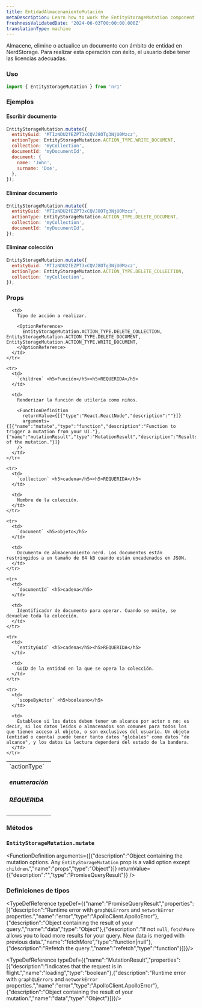 ```yaml
---
title: EntidadAlmacenamientoMutación
metaDescription: Learn how to work the EntityStorageMutation component
freshnessValidatedDate: '2024-06-03T00:00:00.000Z'
translationType: machine
---
```


Almacene, elimine o actualice un documento con ámbito de entidad en NerdStorage. Para realizar esta operación con éxito, el usuario debe tener las licencias adecuadas.

### Uso

```js
import { EntityStorageMutation } from 'nr1'
```

### Ejemplos

#### Escribir documento

```js
EntityStorageMutation.mutate({
  entityGuid: 'MTIzNDU2fEZPT3xCQVJ8OTg3NjU0Mzcz',
  actionType: EntityStorageMutation.ACTION_TYPE.WRITE_DOCUMENT,
  collection: 'myCollection',
  documentId: 'myDocumentId',
  document: {
    name: 'John',
    surname: 'Doe',
  },
});
```

#### Eliminar documento

```js
EntityStorageMutation.mutate({
  entityGuid: 'MTIzNDU2fEZPT3xCQVJ8OTg3NjU0Mzcz',
  actionType: EntityStorageMutation.ACTION_TYPE.DELETE_DOCUMENT,
  collection: 'myCollection',
  documentId: 'myDocumentId',
});
```

#### Eliminar colección

```js
EntityStorageMutation.mutate({
  entityGuid: 'MTIzNDU2fEZPT3xCQVJ8OTg3NjU0Mzcz',
  actionType: EntityStorageMutation.ACTION_TYPE.DELETE_COLLECTION,
  collection: 'myCollection',
});
```

### Props

<table>
  <tbody>
    <tr>
      <td>
        `actionType` <h5>enumeración</h5><h5>REQUERIDA</h5>
      </td>

      <td>
        Tipo de acción a realizar.

        <OptionReference>
          EntityStorageMutation.ACTION_TYPE.DELETE_COLLECTION, EntityStorageMutation.ACTION_TYPE.DELETE_DOCUMENT, EntityStorageMutation.ACTION_TYPE.WRITE_DOCUMENT,
        </OptionReference>
      </td>
    </tr>

    <tr>
      <td>
        `children` <h5>Función</h5><h5>REQUERIDA</h5>
      </td>

      <td>
        Renderizar la función de utilería como niños.

        <FunctionDefinition
          returnValue={[{"type":"React.ReactNode","description":""}]}
          arguments={[{"name":"mutate","type":"function","description":"Function to trigger a mutation from your UI."},{"name":"mutationResult","type":"MutationResult","description":"Results of the mutation."}]}
        />
      </td>
    </tr>

    <tr>
      <td>
        `collection` <h5>cadena</h5><h5>REQUERIDA</h5>
      </td>

      <td>
        Nombre de la colección.
      </td>
    </tr>

    <tr>
      <td>
        `document` <h5>objeto</h5>
      </td>

      <td>
        Documento de almacenamiento nerd. Los documentos están restringidos a un tamaño de 64 kB cuando están encadenados en JSON.
      </td>
    </tr>

    <tr>
      <td>
        `documentId` <h5>cadena</h5>
      </td>

      <td>
        Identificador de documento para operar. Cuando se omite, se devuelve toda la colección.
      </td>
    </tr>

    <tr>
      <td>
        `entityGuid` <h5>cadena</h5><h5>REQUERIDA</h5>
      </td>

      <td>
        GUID de la entidad en la que se opera la colección.
      </td>
    </tr>

    <tr>
      <td>
        `scopeByActor` <h5>booleano</h5>
      </td>

      <td>
        Establece si los datos deben tener un alcance por actor o no; es decir, si los datos leídos o almacenados son comunes para todos los que tienen acceso al objeto, o son exclusivos del usuario. Un objeto (entidad o cuenta) puede tener tanto datos "globales" como datos "de alcance", y los datos La lectura dependerá del estado de la bandera.
      </td>
    </tr>
  </tbody>
</table>

### Métodos

### `EntityStorageMutation.mutate`

<FunctionDefinition
  arguments={[{"description":"Object containing the mutation options. Any `EntityStorageMutation` prop is a valid option except `children`.","name":"props","type":"Object"}]}
  returnValue={{"description":"","type":"PromiseQueryResult"}}
/>

### Definiciones de tipos

<TypeDefReference typeDef={{"name":"PromiseQueryResult","properties":[{"description":"Runtime error with `graphQLErrors` and `networkError` properties.","name":"error","type":"ApolloClient.ApolloError"},{"description":"Object containing the result of your query.","name":"data","type":"Object"},{"description":"If not `null`, `fetchMore` allows you to load more results for your query. New data is merged with previous data.","name":"fetchMore","type":"function|null"},{"description":"Refetch the query.","name":"refetch","type":"function"}]}}/>

<TypeDefReference typeDef={{"name":"MutationResult","properties":[{"description":"Indicates that the request is in flight.","name":"loading","type":"boolean"},{"description":"Runtime error with `graphQLErrors` and `networkError` properties.","name":"error","type":"ApolloClient.ApolloError"},{"description":"Object containing the result of your mutation.","name":"data","type":"Object"}]}}/>